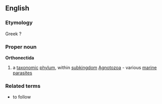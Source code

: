 ==English==
===Etymology===
Greek ?
===Proper noun===
{{wikipedia}}
'''Orthonectida'''
#a [[taxonomic]] [[phylum]], within [[subkingdom]] [[Agnotozoa]] - various [[marine]] [[parasite]]s
===Related terms===
{{wikispecies}}
*to follow